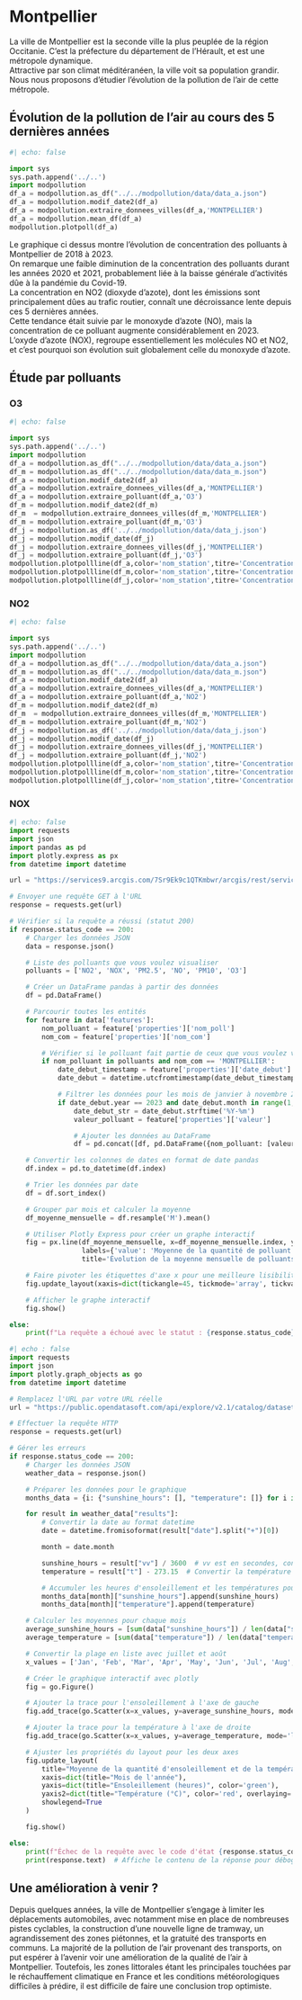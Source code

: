 # Montpellier

La ville de Montpellier est la seconde ville la plus peuplée de la région Occitanie. C'est la préfecture du département de l'Hérault, et est une métropole dynamique.    
Attractive par son climat méditéranéen, la ville voit sa population grandir.    
Nous nous proposons d'étudier l'évolution de la pollution de l'air de cette métropole.   

## Évolution de la pollution de l'air au cours des 5 dernières années

```python
#| echo: false

import sys
sys.path.append('../..')
import modpollution
df_a = modpollution.as_df("../../modpollution/data/data_a.json")
df_a = modpollution.modif_date2(df_a)
df_a = modpollution.extraire_donnees_villes(df_a,'MONTPELLIER')
df_a = modpollution.mean_df(df_a)
modpollution.plotpoll(df_a)
```

Le graphique ci dessus montre l'évolution de concentration des polluants à Montpellier de 2018 à 2023.   
On remarque une faible diminution de la concentration des polluants durant les années 2020 et 2021, probablement liée à la baisse générale d'activités dûe à la pandémie du Covid-19.   
La concentration en NO2 (dioxyde d'azote), dont les émissions sont principalement dûes au trafic routier, connaît une décroissance lente depuis ces 5 dernières années.   
Cette tendance était suivie par le monoxyde d'azote (NO), mais la concentration de ce polluant augmente considérablement en 2023.   
L'oxyde d'azote (NOX), regroupe essentiellement les molécules NO et NO2, et c'est pourquoi son évolution suit globalement celle du monoxyde d'azote.    

## Étude par polluants 

### O3

```python
#| echo: false

import sys
sys.path.append('../..')
import modpollution
df_a = modpollution.as_df("../../modpollution/data/data_a.json")
df_m = modpollution.as_df("../../modpollution/data/data_m.json")
df_a = modpollution.modif_date2(df_a)
df_a = modpollution.extraire_donnees_villes(df_a,'MONTPELLIER')
df_a = modpollution.extraire_polluant(df_a,'O3')
df_m = modpollution.modif_date2(df_m)
df_m  = modpollution.extraire_donnees_villes(df_m,'MONTPELLIER')
df_m = modpollution.extraire_polluant(df_m,'O3')
df_j = modpollution.as_df('../../modpollution/data/data_j.json')
df_j = modpollution.modif_date(df_j)
df_j = modpollution.extraire_donnees_villes(df_j,'MONTPELLIER')
df_j = modpollution.extraire_polluant(df_j,'O3')
modpollution.plotpollline(df_a,color='nom_station',titre='Concentration O3 à Montpellier par station (5 dernières années)')
modpollution.plotpollline(df_m,color='nom_station',titre='Concentration O3 à Montpellier en 2022-2023')
modpollution.plotpollline(df_j,color='nom_station',titre='Concentration O3 à Montpellier en le mois dernier')
```

### NO2

```python
#| echo: false

import sys
sys.path.append('../..')
import modpollution
df_a = modpollution.as_df("../../modpollution/data/data_a.json")
df_m = modpollution.as_df("../../modpollution/data/data_m.json")
df_a = modpollution.modif_date2(df_a)
df_a = modpollution.extraire_donnees_villes(df_a,'MONTPELLIER')
df_a = modpollution.extraire_polluant(df_a,'NO2')
df_m = modpollution.modif_date2(df_m)
df_m  = modpollution.extraire_donnees_villes(df_m,'MONTPELLIER')
df_m = modpollution.extraire_polluant(df_m,'NO2')
df_j = modpollution.as_df('../../modpollution/data/data_j.json')
df_j = modpollution.modif_date(df_j)
df_j = modpollution.extraire_donnees_villes(df_j,'MONTPELLIER')
df_j = modpollution.extraire_polluant(df_j,'NO2')
modpollution.plotpollline(df_a,color='nom_station',titre='Concentration en NO2 à Montpellier par station (5 dernières années)')
modpollution.plotpollline(df_m,color='nom_station',titre='Concentration en NO2 à Montpellier en 2022-2023')
modpollution.plotpollline(df_j,color='nom_station',titre='Concentration en NO2 à Montpellier le mois dernier')

```


### NOX



```python
#| echo: false
import requests
import json
import pandas as pd
import plotly.express as px
from datetime import datetime

url = "https://services9.arcgis.com/7Sr9Ek9c1QTKmbwr/arcgis/rest/services/mesures_occitanie_mensuelle_poll_princ/FeatureServer/0/query?outFields=*&where=1%3D1&f=geojson"

# Envoyer une requête GET à l'URL
response = requests.get(url)

# Vérifier si la requête a réussi (statut 200)
if response.status_code == 200:
    # Charger les données JSON
    data = response.json()

    # Liste des polluants que vous voulez visualiser
    polluants = ['NO2', 'NOX', 'PM2.5', 'NO', 'PM10', 'O3']

    # Créer un DataFrame pandas à partir des données
    df = pd.DataFrame()

    # Parcourir toutes les entités
    for feature in data['features']:
        nom_polluant = feature['properties']['nom_poll']
        nom_com = feature['properties']['nom_com']

        # Vérifier si le polluant fait partie de ceux que vous voulez visualiser et si la ville est Montpellier
        if nom_polluant in polluants and nom_com == 'MONTPELLIER':
            date_debut_timestamp = feature['properties']['date_debut'] / 1000  # Convertir en secondes
            date_debut = datetime.utcfromtimestamp(date_debut_timestamp)

            # Filtrer les données pour les mois de janvier à novembre 2023
            if date_debut.year == 2023 and date_debut.month in range(1, 12):
                date_debut_str = date_debut.strftime('%Y-%m')
                valeur_polluant = feature['properties']['valeur']

                # Ajouter les données au DataFrame
                df = pd.concat([df, pd.DataFrame({nom_polluant: [valeur_polluant]}, index=[date_debut_str])])

    # Convertir les colonnes de dates en format de date pandas
    df.index = pd.to_datetime(df.index)

    # Trier les données par date
    df = df.sort_index()

    # Grouper par mois et calculer la moyenne
    df_moyenne_mensuelle = df.resample('M').mean()

    # Utiliser Plotly Express pour créer un graphe interactif
    fig = px.line(df_moyenne_mensuelle, x=df_moyenne_mensuelle.index, y=polluants,
                  labels={'value': 'Moyenne de la quantité de polluant', 'index': 'Mois de l\'année 2023'},
                  title='Évolution de la moyenne mensuelle de polluants à Montpellier en 2023')

    # Faire pivoter les étiquettes d'axe x pour une meilleure lisibilité
    fig.update_layout(xaxis=dict(tickangle=45, tickmode='array', tickvals=df_moyenne_mensuelle.index))

    # Afficher le graphe interactif
    fig.show()

else:
    print(f"La requête a échoué avec le statut : {response.status_code}")
```


```python
#| echo : false
import requests
import json
import plotly.graph_objects as go
from datetime import datetime

# Remplacez l'URL par votre URL réelle
url = "https://public.opendatasoft.com/api/explore/v2.1/catalog/datasets/donnees-synop-essentielles-omm/records?limit=100&refine=nom%3A%22MONTPELLIER%22"

# Effectuer la requête HTTP
response = requests.get(url)

# Gérer les erreurs
if response.status_code == 200:
    # Charger les données JSON
    weather_data = response.json()

    # Préparer les données pour le graphique
    months_data = {i: {"sunshine_hours": [], "temperature": []} for i in range(1, 13)}

    for result in weather_data["results"]:
        # Convertir la date au format datetime
        date = datetime.fromisoformat(result["date"].split("+")[0])

        month = date.month

        sunshine_hours = result["vv"] / 3600  # vv est en secondes, convertir en heures
        temperature = result["t"] - 273.15  # Convertir la température de Kelvin à Celsius

        # Accumuler les heures d'ensoleillement et les températures pour chaque mois
        months_data[month]["sunshine_hours"].append(sunshine_hours)
        months_data[month]["temperature"].append(temperature)

    # Calculer les moyennes pour chaque mois
    average_sunshine_hours = [sum(data["sunshine_hours"]) / len(data["sunshine_hours"]) if data["sunshine_hours"] else 0 for data in months_data.values()]
    average_temperature = [sum(data["temperature"]) / len(data["temperature"]) if data["temperature"] else 0 for data in months_data.values()]

    # Convertir la plage en liste avec juillet et août
    x_values = ['Jan', 'Feb', 'Mar', 'Apr', 'May', 'Jun', 'Jul', 'Aug', 'Sep', 'Oct', 'Nov', 'Dec']

    # Créer le graphique interactif avec plotly
    fig = go.Figure()

    # Ajouter la trace pour l'ensoleillement à l'axe de gauche
    fig.add_trace(go.Scatter(x=x_values, y=average_sunshine_hours, mode='lines+markers', name='Ensoleillement', yaxis='y', line=dict(color='green')))

    # Ajouter la trace pour la température à l'axe de droite
    fig.add_trace(go.Scatter(x=x_values, y=average_temperature, mode='lines+markers', name='Température', yaxis='y2', line=dict(color='red')))

    # Ajuster les propriétés du layout pour les deux axes
    fig.update_layout(
        title="Moyenne de la quantité d'ensoleillement et de la température par mois",
        xaxis=dict(title="Mois de l'année"),
        yaxis=dict(title="Ensoleillement (heures)", color='green'),
        yaxis2=dict(title="Température (°C)", color='red', overlaying='y', side='right'),
        showlegend=True
    )

    fig.show()

else:
    print(f"Échec de la requête avec le code d'état {response.status_code}")
    print(response.text)  # Affiche le contenu de la réponse pour déboguer

```


## Une amélioration à venir ?

Depuis quelques années, la ville de Montpellier s'engage à limiter les déplacements automobiles, avec notamment mise en place de nombreuses pistes cyclables, la construction d'une nouvelle ligne de tramway, un agrandissement des zones piétonnes, et la gratuité des transports en communs.
La majorité de la pollution de l'air provenant des transports, on put espérer à l'avenir voir une amélioration de la qualité de l'air à Montpellier.
Toutefois, les zones littorales étant les principales touchées par le réchauffement climatique en France et les conditions météorologiques difficiles à prédire, il est difficile de faire une conclusion trop optimiste. 